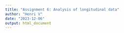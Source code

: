 ```yaml
---
title: "Assignment 6: Analysis of longitudinal data"
author: "Henri V"
date: "2023-12-06"
output: html_document
---
```


